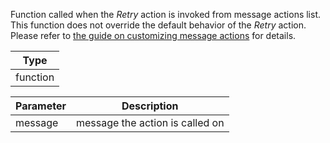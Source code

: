 Function called when the _Retry_ action is invoked from message actions list.
This function does not override the default behavior of the _Retry_ action.
Please refer to [the guide on customizing message actions](../../../../guides/custom-message-actions.mdx) for details.

| Type     |
| -------- |
| function |

| Parameter | Description                     |
| --------- | ------------------------------- |
| message   | message the action is called on |
